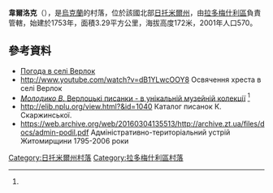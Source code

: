 {{No footnotes|time=2020-08-26T12:31:20+00:00}}
{{coord|50|29|28|N|29|9|59|E|scale:30000|display=title}}

'''韋爾洛克'''（{{lang-uk|Верлок}}），是[[烏克蘭|烏克蘭]]的村落，位於該國北部[[日托米爾州|日托米爾州]]，由[[拉多梅什利區|拉多梅什利區]]負責管轄，始建於1753年，面積3.29平方公里，海拔高度172米，2001年人口570。

==參考資料==
* [http://weather.in.ua/ua/zhitomirskaja/3181 Погода в селі Верлок] {{Wayback|url=http://weather.in.ua/ua/zhitomirskaja/3181 |date=20160305115902 }}
* http://www.youtube.com/watch?v=dB1YLwcOOY8 Освячення хреста в селі Верлок
* [http://radomyshl.blogspot.com/2015/04/blog-post_15.html ''Молодико В.'' Верлоцькі писанки - в унікальній музейній колекції] {{Wayback|url=http://radomyshl.blogspot.com/2015/04/blog-post_15.html |date=20161012133737 }} {{Wayback|url=http://radomyshl.blogspot.com/2015/04/blog-post_15.html |date=20161012133737 }}<ref name=":0" />
* http://elib.nplu.org/view.html?&id=1040 {{Wayback|url=http://elib.nplu.org/view.html?&id=1040 |date=20160816230416 }} Каталог писанок К. Скаржинської.
* https://web.archive.org/web/20160304135513/http://archive.zt.ua/files/docs/admin-podil.pdf Адміністративно-територіальний устрій Житомирщини 1795-2006 роки

{{DEFAULTSORT:Верлок}}
[[Category:日托米爾州村落|Category:日托米爾州村落]]
[[Category:拉多梅什利區村落|Category:拉多梅什利區村落]]


{{Zhytomyr-geo-stub}}